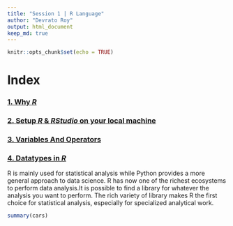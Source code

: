 ```yaml
---
title: "Session 1 | R Language"
author: "Devrato Roy"
output: html_document
keep_md: true
---
```


```r
knitr::opts_chunk$set(echo = TRUE)
```

# Index
### [1. Why *R*]()
### [2. Setup *R* & *RStudio* on your local machine]()
### [3. Variables And Operators]() 
### [4. Datatypes in *R*]()

R is mainly used for statistical analysis while Python provides a more general approach to data science.
R has now one of the richest ecosystems to perform data analysis.It is possible to find a library for whatever the analysis you want to perform. The rich variety of library makes R the first choice for statistical analysis, especially for specialized analytical work.

```r
summary(cars)
```


